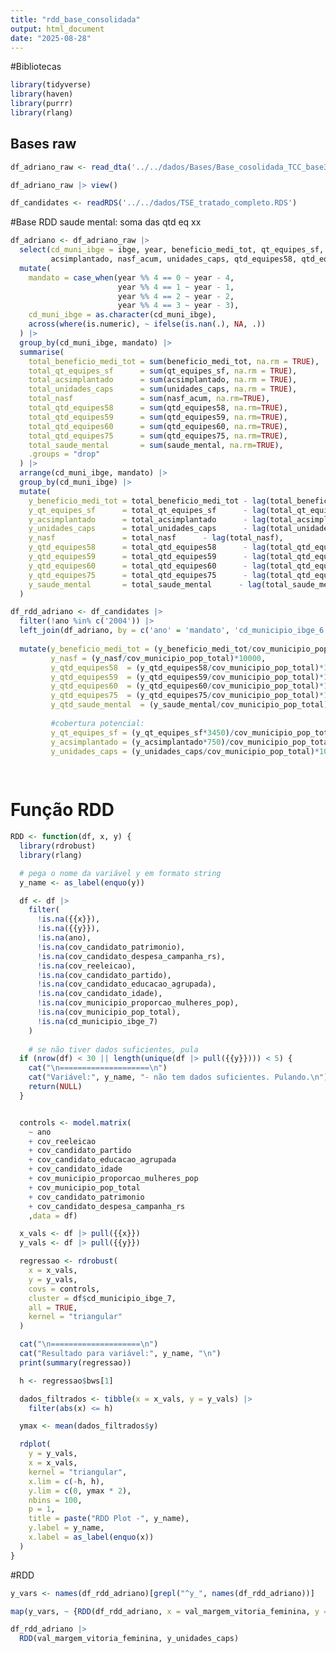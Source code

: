 ```yaml
---
title: "rdd_base_consolidada"
output: html_document
date: "2025-08-28"
---
```


#Bibliotecas
```r
library(tidyverse)
library(haven)
library(purrr)
library(rlang)
```
## Bases raw
```r
df_adriano_raw <- read_dta('../../dados/Bases/Base_cosolidada_TCC_base3.dta')

df_adriano_raw |> view()
```

```r
df_candidates <- readRDS('../../dados/TSE_tratado_completo.RDS')
```


#Base RDD
saude mental: soma das qtd eq xx
```r
df_adriano <- df_adriano_raw |> 
  select(cd_muni_ibge = ibge, year, beneficio_medi_tot, qt_equipes_sf, 
         acsimplantado, nasf_acum, unidades_caps, qtd_equipes58, qtd_equipes59, qtd_equipes60, qtd_equipes75, saude_mental) |> 
  mutate(
    mandato = case_when(year %% 4 == 0 ~ year - 4,
                        year %% 4 == 1 ~ year - 1,
                        year %% 4 == 2 ~ year - 2,
                        year %% 4 == 3 ~ year - 3),
    cd_muni_ibge = as.character(cd_muni_ibge),
    across(where(is.numeric), ~ ifelse(is.nan(.), NA, .))
  ) |> 
  group_by(cd_muni_ibge, mandato) |> 
  summarise(
    total_beneficio_medi_tot = sum(beneficio_medi_tot, na.rm = TRUE),
    total_qt_equipes_sf      = sum(qt_equipes_sf, na.rm = TRUE),
    total_acsimplantado      = sum(acsimplantado, na.rm = TRUE),
    total_unidades_caps      = sum(unidades_caps, na.rm = TRUE),
    total_nasf               = sum(nasf_acum, na.rm=TRUE),
    total_qtd_equipes58      = sum(qtd_equipes58, na.rm=TRUE),
    total_qtd_equipes59      = sum(qtd_equipes59, na.rm=TRUE),
    total_qtd_equipes60      = sum(qtd_equipes60, na.rm=TRUE),
    total_qtd_equipes75      = sum(qtd_equipes75, na.rm=TRUE),
    total_saude_mental       = sum(saude_mental, na.rm=TRUE),
    .groups = "drop"
  ) |> 
  arrange(cd_muni_ibge, mandato) |> 
  group_by(cd_muni_ibge) |> 
  mutate(
    y_beneficio_medi_tot = total_beneficio_medi_tot - lag(total_beneficio_medi_tot),
    y_qt_equipes_sf      = total_qt_equipes_sf      - lag(total_qt_equipes_sf),
    y_acsimplantado      = total_acsimplantado      - lag(total_acsimplantado),
    y_unidades_caps      = total_unidades_caps      - lag(total_unidades_caps),
    y_nasf               = total_nasf      - lag(total_nasf),
    y_qtd_equipes58      = total_qtd_equipes58      - lag(total_qtd_equipes58),
    y_qtd_equipes59      = total_qtd_equipes59      - lag(total_qtd_equipes59),
    y_qtd_equipes60      = total_qtd_equipes60      - lag(total_qtd_equipes60),
    y_qtd_equipes75      = total_qtd_equipes75      - lag(total_qtd_equipes75),
    y_saude_mental       = total_saude_mental      - lag(total_saude_mental),
  )
```



```r

df_rdd_adriano <- df_candidates |>
  filter(!ano %in% c('2004')) |> 
  left_join(df_adriano, by = c('ano' = 'mandato', 'cd_municipio_ibge_6' = 'cd_muni_ibge')) |> 
  
  mutate(y_beneficio_medi_tot = (y_beneficio_medi_tot/cov_municipio_pop_total)*10000,
         y_nasf = (y_nasf/cov_municipio_pop_total)*10000,
         y_qtd_equipes58  = (y_qtd_equipes58/cov_municipio_pop_total)*10000,
         y_qtd_equipes59  = (y_qtd_equipes59/cov_municipio_pop_total)*10000,
         y_qtd_equipes60  = (y_qtd_equipes60/cov_municipio_pop_total)*10000,
         y_qtd_equipes75  = (y_qtd_equipes75/cov_municipio_pop_total)*10000,
         y_qtd_saude_mental  = (y_saude_mental/cov_municipio_pop_total)*10000,
         
         #cobertura potencial:
         y_qt_equipes_sf = (y_qt_equipes_sf*3450)/cov_municipio_pop_total,
         y_acsimplantado = (y_acsimplantado*750)/cov_municipio_pop_total,
         y_unidades_caps = (y_unidades_caps/cov_municipio_pop_total)*10000)
         
  
```


# Função RDD
```r

RDD <- function(df, x, y) {
  library(rdrobust)
  library(rlang)

  # pega o nome da variável y em formato string
  y_name <- as_label(enquo(y))

  df <- df |>
    filter(
      !is.na({{x}}),
      !is.na({{y}}),
      !is.na(ano),
      !is.na(cov_candidato_patrimonio),
      !is.na(cov_candidato_despesa_campanha_rs),
      !is.na(cov_reeleicao),
      !is.na(cov_candidato_partido),
      !is.na(cov_candidato_educacao_agrupada),
      !is.na(cov_candidato_idade),
      !is.na(cov_municipio_proporcao_mulheres_pop),
      !is.na(cov_municipio_pop_total),
      !is.na(cd_municipio_ibge_7)
    )
  
    # se não tiver dados suficientes, pula
  if (nrow(df) < 30 || length(unique(df |> pull({{y}}))) < 5) {
    cat("\n====================\n")
    cat("Variável:", y_name, "- não tem dados suficientes. Pulando.\n")
    return(NULL)
  }


  controls <- model.matrix(
    ~ ano 
    + cov_reeleicao
    + cov_candidato_partido
    + cov_candidato_educacao_agrupada
    + cov_candidato_idade
    + cov_municipio_proporcao_mulheres_pop
    + cov_municipio_pop_total
    + cov_candidato_patrimonio
    + cov_candidato_despesa_campanha_rs
    ,data = df)

  x_vals <- df |> pull({{x}})
  y_vals <- df |> pull({{y}})

  regressao <- rdrobust(
    x = x_vals,
    y = y_vals,
    covs = controls,
    cluster = df$cd_municipio_ibge_7,
    all = TRUE,
    kernel = "triangular"
  )

  cat("\n====================\n")
  cat("Resultado para variável:", y_name, "\n")
  print(summary(regressao))

  h <- regressao$bws[1]

  dados_filtrados <- tibble(x = x_vals, y = y_vals) |>
    filter(abs(x) <= h)

  ymax <- mean(dados_filtrados$y)

  rdplot(
    y = y_vals,
    x = x_vals,
    kernel = "triangular",
    x.lim = c(-h, h),
    y.lim = c(0, ymax * 2),
    nbins = 100,
    p = 1,
    title = paste("RDD Plot -", y_name),
    y.label = y_name,
    x.label = as_label(enquo(x))
  )
}

```

#RDD
```r

y_vars <- names(df_rdd_adriano)[grepl("^y_", names(df_rdd_adriano))]

map(y_vars, ~ {RDD(df_rdd_adriano, x = val_margem_vitoria_feminina, y = !!sym(.x))})


```


```r
df_rdd_adriano |> 
  RDD(val_margem_vitoria_feminina, y_unidades_caps)

```




